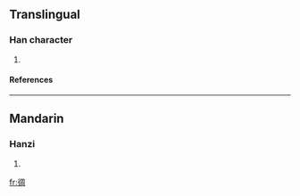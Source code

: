 ==Translingual==
===Han character===
{{Han char|rn=60|rad=彳|as=08|sn=11|four=2722<sub>0</sub>|canj=竹人月土口 (HOBGR)}}
# {{defn|Han|sort=彳08}}
====References====
{{Han ref|kx=0368.190|dkj=10153|dj=0693.010|hdz=20831.040|uh=5F9F|ud=24479|bh=D550|bd=54608}}
----
==Mandarin==
===Hanzi===
{{cmn-hanzi|pin=[[lái]] ([[lai2]]), [[lài]] ([[lai4]]), [[zhōu]] ([[zhou1]])|wg=lai<sup>2</sup>, lai<sup>4</sup>, chou<sup>1</sup>}}
# {{defn|Mandarin}}

[[fr:徟]]